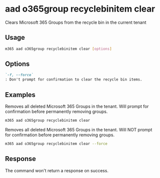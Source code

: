 
# aad o365group recyclebinitem clear

Clears Microsoft 365 Groups from the recycle bin in the current tenant

## Usage

```sh
m365 aad o365group recyclebinitem clear [options]
```

## Options

```md definition-list
`-f, --force`
: Don't prompt for confirmation to clear the recycle bin items.
```

<Global />

## Examples

Removes all deleted Microsoft 365 Groups in the tenant. Will prompt for confirmation before permanently removing groups.

```sh
m365 aad o365group recyclebinitem clear
```

Removes all deleted Microsoft 365 Groups in the tenant. Will NOT prompt for confirmation before permanently removing groups.

```sh
m365 aad o365group recyclebinitem clear --force
```

## Response

The command won't return a response on success.